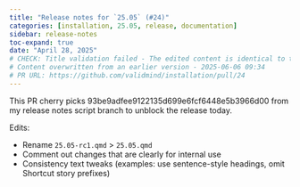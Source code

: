 ```yaml
---
title: "Release notes for `25.05` (#24)"
categories: [installation, 25.05, release, documentation]
sidebar: release-notes
toc-expand: true
date: "April 28, 2025"
# CHECK: Title validation failed - The edited content is identical to the original content. There are no changes or improvements made. If the goal was to make edits for clarity, accuracy, or style, further modifications would be necessary. However, if the content was already deemed satisfactory, then no changes were needed.
# Content overwritten from an earlier version - 2025-06-06 09:34
# PR URL: https://github.com/validmind/installation/pull/24
---
```


This PR cherry picks 93be9adfee9122135d699e6fcf6448e5b3966d00 from my release notes script branch to unblock the release today. 

Edits:

- Rename `25.05-rc1.qmd` > `25.05.qmd` 
- Comment out changes that are clearly for internal use
- Consistency text tweaks (examples: use sentence-style headings, omit Shortcut story prefixes) 